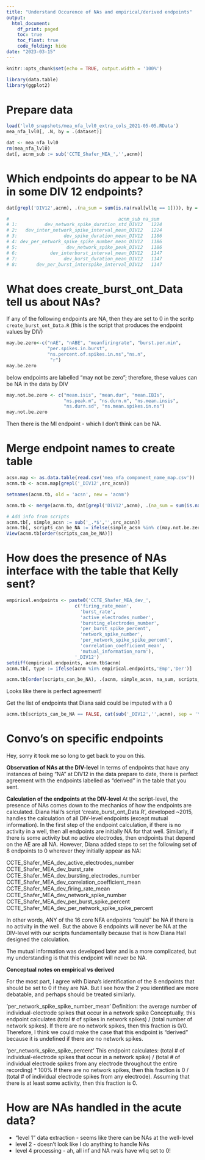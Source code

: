```yaml
---
title: "Understand Occurence of NAs and empirical/derived endpoints"
output: 
  html_document:
    df_print: paged
    toc: true
    toc_float: true
    code_folding: hide
date: "2023-03-15"
---
```


```r
knitr::opts_chunk$set(echo = TRUE, output.width = '100%')
```

```r
library(data.table)
library(ggplot2)
```


# Prepare data

```r
load('lvl0_snapshots/mea_nfa_lvl0_extra_cols_2021-05-05.RData')
mea_nfa_lvl0[, .N, by = .(dataset)]

dat <- mea_nfa_lvl0
rm(mea_nfa_lvl0)
dat[, acnm_sub := sub('CCTE_Shafer_MEA_','',acnm)]
```


# Which endpoints do appear to be NA in some DIV 12 endpoints?

```r
dat[grepl('DIV12',acnm), .(na_sum = sum(is.na(rval[wllq == 1]))), by = .(acnm_sub)][order(-na_sum)]

#                                        acnm_sub na_sum
# 1:          dev_network_spike_duration_std_DIV12   1224
# 2:   dev_inter_network_spike_interval_mean_DIV12   1224
# 3:                 dev_spike_duration_mean_DIV12   1186
# 4: dev_per_network_spike_spike_number_mean_DIV12   1186
# 5:                  dev_network_spike_peak_DIV12   1186
# 6:            dev_interburst_interval_mean_DIV12   1147
# 7:                 dev_burst_duration_mean_DIV12   1147
# 8:       dev_per_burst_interspike_interval_DIV12   1147
```

# What does create_burst_ont_Data tell us about NAs?

If any of the following endpoints are NA, then they are set to 0 in the scritp `create_burst_ont_Data.R` (this is the script that produces the endpoint values by DIV)
```r
may.be.zero<-c("nAE", "nABE", "meanfiringrate", "burst.per.min",
               "per.spikes.in.burst", 
               "ns.percent.of.spikes.in.ns","ns.n", 
                "r")
may.be.zero
```

below endpoints are labelled "may not be zero"; therefore, these values can be NA in the data by DIV
```r

may.not.be.zero <- c("mean.isis", "mean.dur", "mean.IBIs",
                     "ns.peak.m", "ns.durn.m", "ns.mean.insis",
                     "ns.durn.sd", "ns.mean.spikes.in.ns")
may.not.be.zero
```

Then there is the MI endpoint - which I don't think can be NA.

# Merge endpoint names to create table

```r
acsn.map <- as.data.table(read.csv('mea_nfa_component_name_map.csv'))
acnm.tb <- acsn.map[grepl('_DIV12',src_acsn)]

setnames(acnm.tb, old = 'acsn', new = 'acnm')

acnm.tb <- merge(acnm.tb, dat[grepl('DIV12',acnm), .(na_sum = sum(is.na(rval[wllq == 1]))), by = .(acnm)][order(-na_sum)], by = 'acnm', all = T)

# Add info from scripts
acnm.tb[, simple_acsn := sub('_.*$','',src_acsn)]
acnm.tb[, scripts_can_be_NA := ifelse(simple_acsn %in% c(may.not.be.zero), TRUE, FALSE)]
View(acnm.tb[order(scripts_can_be_NA)])
```


# How does the presence of NAs interface with the table that Kelly sent?

```r
empirical.endpoints <- paste0('CCTE_Shafer_MEA_dev_',
                         c('firing_rate_mean',
                           'burst_rate',
                           'active_electrodes_number',
                           'bursting_electrodes_number',
                           'per_burst_spike_percent',
                           'network_spike_number',
                           'per_network_spike_spike_percent',
                           'correlation_coefficient_mean',
                           'mutual_information_norm'),
                         '_DIV12')
setdiff(empirical.endpoints, acnm.tb$acnm)
acnm.tb[, type := ifelse(acnm %in% empirical.endpoints,'Emp','Der')]

acnm.tb[order(scripts_can_be_NA), .(acnm, simple_acsn, na_sum, scripts_can_be_NA, type)]

```

Looks like there is perfect agreement!


Get the list of endpoints that Diana said could be imputed with a 0

```r
acnm.tb[scripts_can_be_NA == FALSE, cat(sub('_DIV12','',acnm), sep = '\n')]
```



# Convo's on specific endpoints

Hey, sorry it took me so long to get back to you on this. 

**Observation of NAs at the DIV-level**
In terms of endpoints that have any instances of being "NA" at DIV12 in the data prepare to date, there is perfect agreement with the endpoints labelled as "derived" in the table that you sent. 

**Calculation of the endpoints at the DIV-level**
At the script-level, the presence of NAs comes down to the mechanics of how the endpoints are calculated. Diana Hall's script 'create_burst_ont_Data.R', developed ~2015, handles the calculation of all DIV-level endpoints (except mutual information). In the first step of the endpoint calculation, if there is no activity in a well, then all endpoints are initially NA for that well. Similarly, if there is some activity but no active electrodes, then endpoints that depend on the AE are all NA. However, Diana added steps to set the following set of 8 endpoints to 0 wherever they initially appear as NA:

CCTE_Shafer_MEA_dev_active_electrodes_number
CCTE_Shafer_MEA_dev_burst_rate
CCTE_Shafer_MEA_dev_bursting_electrodes_number
CCTE_Shafer_MEA_dev_correlation_coefficient_mean
CCTE_Shafer_MEA_dev_firing_rate_mean
CCTE_Shafer_MEA_dev_network_spike_number
CCTE_Shafer_MEA_dev_per_burst_spike_percent
CCTE_Shafer_MEA_dev_per_network_spike_spike_percent

In other words, ANY of the 16 core NFA endpoints "could" be NA if there is no activity in the well. But the above 8 endpoints will never be NA at the DIV-level with our scripts fundamentally because that is how Diana Hall designed the calculation. 

The mutual information was developed later and is a more complicated, but my understanding is that this endpoint will never be NA.

**Conceptual notes on empirical vs derived**

For the most part, I agree with Diana's identification of the 8 endpoints that should be set to 0 if they are NA. But I see how the 2 you identified are more debatable, and perhaps should be treated similarly. 

'per_network_spike_spike_number_mean'
Definition: the average number of individual-electrode spikes that occur in a network spike
Conceptually, this endpoint calculates (total # of spikes in network spikes) / (total number of network spikes).
If there are no network spikes, then this fraction is 0/0. Therefore, I think we could make the case that this endpoint is "derived" because it is undefined if there are no network spikes.

'per_network_spike_spike_percent'
This endpoint calculates:
(total # of individual-electrode spikes that occur in a network spike) / (total # of individual electrode spikes from any electrode throughout the entire recording) * 100%
If there are no network spikes, then this fraction is 0 / (total # of individual electrode spikes from any electrode). Assuming that there is at least some activity, then this fraction is 0.



# How are NAs handled in the acute data?

* "level 1" data extraction - seems like there can be NAs at the well-level
* level 2 - doesn't look like I do anything to handle NAs
* level 4 processing - ah, all inf and NA rvals have wllq set to 0!
